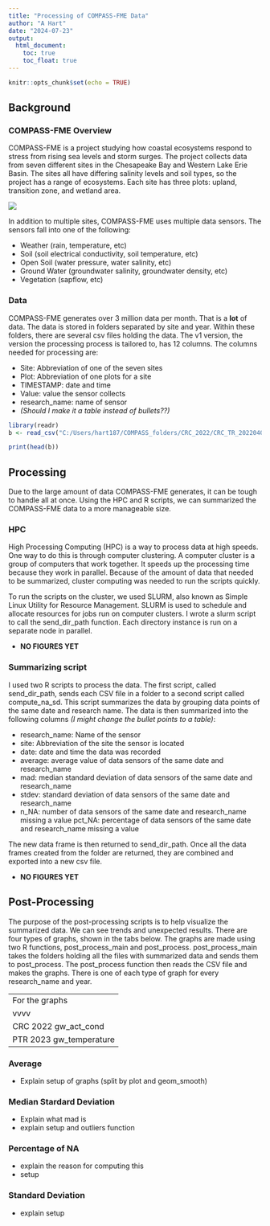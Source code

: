 ```yaml
---
title: "Processing of COMPASS-FME Data"
author: "A Hart"
date: "2024-07-23"
output: 
  html_document:
    toc: true
    toc_float: true
---
```


```r
knitr::opts_chunk$set(echo = TRUE)
```

## Background
### COMPASS-FME Overview
COMPASS-FME is a project studying how coastal ecosystems respond to stress from rising sea levels and storm surges.  The project collects data from seven different sites in the Chesapeake Bay and Western Lake Erie Basin.  The sites all have differing salinity levels and soil types, so the project has a range of ecosystems.  Each site has three plots: upland, transition zone, and wetland area.

<img src ="C:/Users/hart187/OneDrive - PNNL/Documents/compass-sites.png">

In addition to multiple sites, COMPASS-FME uses multiple data sensors.  The sensors fall into one of the following: 

- Weather (rain, temperature, etc)
- Soil (soil electrical conductivity, soil temperature, etc)
- Open Soil (water pressure, water salinity, etc)
- Ground Water (groundwater salinity, groundwater density, etc)
- Vegetation (sapflow, etc)

### Data
COMPASS-FME generates over 3 million data per month.  That is a **lot** of data.  The data is stored in folders separated by site and year.  Within these folders, there are several csv files holding the data.  The v1 version, the version the processing process is tailored to, has 12 columns.  The columns needed for processing are: 

- Site: Abbreviation of one of the seven sites
- Plot: Abbreviation of one plots for a site
- TIMESTAMP: date and time
- Value: value the sensor collects
- research_name: name of sensor
- *(Should I make it a table instead of bullets??)*

```r
library(readr)
b <- read_csv("C:/Users/hart187/COMPASS_folders/CRC_2022/CRC_TR_20220401-20220430_L1_v1-0.csv", show_col_types = FALSE)

print(head(b))
```

## Processing
Due to the large amount of data COMPASS-FME generates, it can be tough to handle all at once.  Using the HPC and R scripts, we can summarized the COMPASS-FME data to a more manageable size.

### HPC
High Processing Computing (HPC) is a way to process data at high speeds.  One way to do this is through computer clustering.  A computer cluster is a group of computers that work together.  It speeds up the processing time because they work in parallel.  Because of the amount of data that needed to be summarized, cluster computing was needed to run the scripts quickly.

To run the scripts on the cluster, we used SLURM, also known as Simple Linux Utility for Resource Management.  SLURM is used to schedule and allocate resources for jobs run on computer clusters.  I wrote a slurm script to call the send_dir_path function.  Each directory instance is run on a separate node in parallel.


- **NO FIGURES YET**

### Summarizing script
I used two R scripts to process the data.  The first script, called send_dir_path, sends each CSV file in a folder to a second script called compute_na_sd.  This script summarizes the data by grouping data points of the same date and research name.  The data is then summarized into the following columns *(I might change the bullet points to a table)*: 

- research_name: Name of the sensor
- site: Abbreviation of the site the sensor is located
- date: date and time the data was recorded
- average: average value of data sensors of the same date and research_name
- mad: median standard deviation of data sensors of the same date and research_name
- stdev: standard deviation of data sensors of the same date and research_name
- n_NA: number of data sensors of the same date and research_name missing a value
pct_NA: percentage of data sensors of the same date and research_name missing a value

The new data frame is then returned to send_dir_path.  Once all the data frames created from the folder are returned, they are combined and exported into a new csv file.

- **NO FIGURES YET**

## Post-Processing {.tabset}
The purpose of the post-processing scripts is to help visualize the summarized data.  We can see trends and unexpected results.  There are four types of graphs, shown in the tabs below.  The graphs are made using two R functions, post_process_main and post_process.  post_process_main takes the folders holding all the files with summarized data and sends them to post_process.  The post_process function then reads the CSV file and makes the graphs.  There is one of each type of graph for every research_name and year.

----------
For the graphs 
vvvv
CRC 2022 gw_act_cond
PTR 2023 gw_temperature
----------

### Average
- Explain setup of graphs (split by plot and geom_smooth)

### Median Stardard Deviation
- Explain what mad is
- explain setup and outliers function

### Percentage of NA
- explain the reason for computing this
- setup

### Standard Deviation
- explain setup
